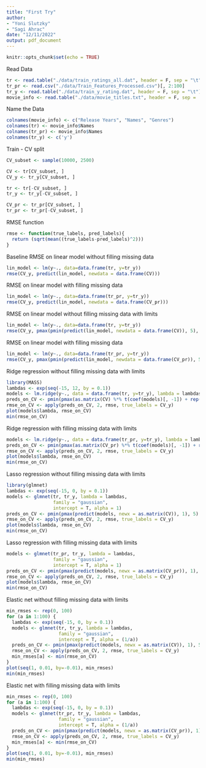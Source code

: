 ```yaml
---
title: "First Try"
author: 
- "Yoni Slutzky"
- "Sagi Ahrac"
date: "12/11/2022"
output: pdf_document
---
```


```r
knitr::opts_chunk$set(echo = TRUE)
```

Read Data
```r
tr <- read.table("./data/train_ratings_all.dat", header = F, sep = "\t")
tr_pr <- read.csv("./data/Train_Features_Processed.csv")[, 2:100]
tr_y <- read.table("./data/train_y_rating.dat", header = F, sep = "\t")
movie_info <- read.table("./data/movie_titles.txt", header = F, sep = ',')
```


Name the Data
```r
colnames(movie_info) <- c("Release Years", "Names", "Genres")
colnames(tr) <- movie_info$Names
colnames(tr_pr) <- movie_info$Names
colnames(tr_y) <- c('y')
```


Train - CV split
```r
CV_subset <- sample(10000, 2500)

CV <- tr[CV_subset, ]
CV_y <- tr_y[CV_subset, ]

tr <- tr[-CV_subset, ]
tr_y <- tr_y[-CV_subset, ]

CV_pr <- tr_pr[CV_subset, ]
tr_pr <- tr_pr[-CV_subset, ]
```


RMSE function
```r
rmse <- function(true_labels, pred_labels){
  return (sqrt(mean((true_labels-pred_labels)^2)))
}
```


Baseline RMSE on linear model without filling missing data
```r
lin_model <- lm(y~., data=data.frame(tr, y=tr_y))
rmse(CV_y, predict(lin_model, newdata = data.frame(CV)))
```


RMSE on linear model with filling missing data
```r
lin_model <- lm(y~., data=data.frame(tr_pr, y=tr_y))
rmse(CV_y, predict(lin_model, newdata = data.frame(CV_pr)))
```


RMSE on linear model without filling missing data with limits
```r
lin_model <- lm(y~., data=data.frame(tr, y=tr_y))
rmse(CV_y, pmax(pmin(predict(lin_model, newdata = data.frame(CV)), 5), 1))
```


RMSE on linear model with filling missing data
```r
lin_model <- lm(y~., data=data.frame(tr_pr, y=tr_y))
rmse(CV_y, pmax(pmin(predict(lin_model, newdata = data.frame(CV_pr)), 5), 1))
```

Ridge regression without filling missing data with limits
```r
library(MASS)
lambdas <- exp(seq(-15, 12, by = 0.1))
models <- lm.ridge(y~., data = data.frame(tr, y=tr_y), lambda = lambdas)
preds_on_CV <- pmin(pmax(as.matrix(CV) %*% t(coef(models)[, -1]) + rep(1, length(CV_y)) %o% coef(models)[, 1], 1), 5)
rmse_on_CV <- apply(preds_on_CV, 2, rmse, true_labels = CV_y)
plot(models$lambda, rmse_on_CV)
min(rmse_on_CV)
```


Ridge regression with filling missing data with limits
```r
models <- lm.ridge(y~., data = data.frame(tr_pr, y=tr_y), lambda = lambdas)
preds_on_CV <- pmin(pmax(as.matrix(CV_pr) %*% t(coef(models)[, -1]) + rep(1, length(CV_y)) %o% coef(models)[, 1], 1), 5)
rmse_on_CV <- apply(preds_on_CV, 2, rmse, true_labels = CV_y)
plot(models$lambda, rmse_on_CV)
min(rmse_on_CV)
```


Lasso regression without filling missing data with limits
```r
library(glmnet)
lambdas <- exp(seq(-15, 0, by = 0.1))
models <- glmnet(tr, tr_y, lambda = lambdas,
                 family = "gaussian",
                 intercept = T, alpha = 1)
preds_on_CV <- pmin(pmax(predict(models, newx = as.matrix(CV)), 1), 5)
rmse_on_CV <- apply(preds_on_CV, 2, rmse, true_labels = CV_y)
plot(models$lambda, rmse_on_CV)
min(rmse_on_CV)
```


Lasso regression with filling missing data with limits
```r
models <- glmnet(tr_pr, tr_y, lambda = lambdas,
                 family = "gaussian",
                 intercept = T, alpha = 1)
preds_on_CV <- pmin(pmax(predict(models, newx = as.matrix(CV_pr)), 1), 5)
rmse_on_CV <- apply(preds_on_CV, 2, rmse, true_labels = CV_y)
plot(models$lambda, rmse_on_CV)
min(rmse_on_CV)
```


Elastic net without filling missing data with limits
```r
min_rmses <- rep(0, 100)
for (a in 1:100) {
  lambdas <- exp(seq(-15, 0, by = 0.1))
  models <- glmnet(tr, tr_y, lambda = lambdas,
                   family = "gaussian",
                   intercept = T, alpha = (1/a))
  preds_on_CV <- pmin(pmax(predict(models, newx = as.matrix(CV)), 1), 5)
  rmse_on_CV <- apply(preds_on_CV, 2, rmse, true_labels = CV_y)
  min_rmses[a] <- min(rmse_on_CV)
}
plot(seq(1, 0.01, by=-0.01), min_rmses)
min(min_rmses)
```



Elastic net with filling missing data with limits
```r
min_rmses <- rep(0, 100)
for (a in 1:100) {
  lambdas <- exp(seq(-15, 0, by = 0.1))
  models <- glmnet(tr_pr, tr_y, lambda = lambdas,
                   family = "gaussian",
                   intercept = T, alpha = (1/a))
  preds_on_CV <- pmin(pmax(predict(models, newx = as.matrix(CV_pr)), 1), 5)
  rmse_on_CV <- apply(preds_on_CV, 2, rmse, true_labels = CV_y)
  min_rmses[a] <- min(rmse_on_CV)
}
plot(seq(1, 0.01, by=-0.01), min_rmses)
min(min_rmses)
```








